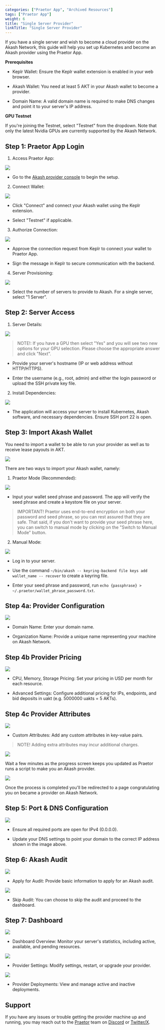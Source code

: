 ```yaml
---
categories: ["Praetor App", "Archived Resources"]
tags: ["Praetor App"]
weight: 6
title: "Single Server Provider"
linkTitle: "Single Server Provider"
---
```


If you have a single server and wish to become a cloud provider on the Akash Network, this guide will help you set up Kubernetes and become an Akash provider using the Praetor App.

**Prerequisites**

- Keplr Wallet: Ensure the Keplr wallet extension is enabled in your web browser.

- Akash Wallet: You need at least 5 AKT in your Akash wallet to become a provider.
- Domain Name: A valid domain name is required to make DNS changes and point it to your server's IP address.

**GPU Testnet**

If you're joining the Testnet, select "Testnet" from the dropdown. Note that only the latest Nvidia GPUs are currently supported by the Akash Network.

## Step 1: Praetor App Login

1. Access Praetor App:

![](../../../../../assets/praetor-app-login.jpg)

- Go to the [Akash provider console](https://provider-console.akash.network/) to begin the setup.

2. Connect Wallet:

![](../../../../../assets/connect-keplr-wallet.jpg)

- Click "Connect" and connect your Akash wallet using the Keplr extension.

- Select "Testnet" if applicable.

3. Authorize Connection:

![](../../../../../assets/sign-message.jpg)

- Approve the connection request from Keplr to connect your wallet to Praetor App.

- Sign the message in Keplr to secure communication with the backend.

4. Server Provisioning:

![](../../../../../assets/kubernetesBuild.png)

- Select the number of servers to provide to Akash. For a single server, select "1 Server".

## Step 2: Server Access

1. Server Details:

![](../../../../../assets/serverAccess.png)

> NOTE!: If you have a GPU then select "Yes" and you will see two new options for your GPU selection. Please choose the appropriate answer and click "Next".

- Provide your server's hostname (IP or web address without HTTP/HTTPS).

- Enter the username (e.g., root, admin) and either the login password or upload the SSH private key file.

2. Install Dependencies:

![](../../../../../assets/installDependencies.png)

- The application will access your server to install Kubernetes, Akash software, and necessary dependencies. Ensure SSH port 22 is open.

## Step 3: Import Akash Wallet

You need to import a wallet to be able to run your provider as well as to receive lease payouts in AKT.

![](../../../../../assets/importWallet.png)

There are two ways to import your Akash wallet, namely:

1. Praetor Mode (Recommended):

![](../../../../../assets/praetorMode.png)

- Input your wallet seed phrase and password. The app will verify the seed phrase and create a keystore file on your server.

> IMPORTANT! Praetor uses end-to-end encryption on both your password and seed phrase, so you can rest assured that they are safe. That said, if you don't want to provide your seed phrase here, you can switch to manual mode by clicking on the "Switch to Manual Mode" button.

2. Manual Mode:

![](../../../../../assets/manualMode.png)

- Log in to your server.

- Use the command `~/bin/akash -- keyring-backend file keys add wallet_name -- recover` to create a keyring file.

- Enter your seed phrase and password, run `echo {passphrase} > ~/.praetor/wallet_phrase_password.txt`.

## Step 4a: Provider Configuration

![](../../../../../assets/providerConfig.png)

- Domain Name: Enter your domain name.

- Organization Name: Provide a unique name representing your machine on Akash Network.

## Step 4b Provider Pricing

![](../../../../../assets/providerPricing.png)

- CPU, Memory, Storage Pricing: Set your pricing in USD per month for each resource.

- Advanced Settings: Configure additional pricing for IPs, endpoints, and bid deposits in uakt (e.g. 5000000 uakts = 5 AKTs).

## Step 4c Provider Attributes

![](../../../../../assets/providerAttributes.png)

- Custom Attributes: Add any custom attributes in key-value pairs.

> NOTE! Adding extra attributes may incur additional charges.

![](../../../../../assets/creatingScript.png)

Wait a few minutes as the progress screen keeps you updated as Praetor runs a script to make you an Akash provider.

![](../../../../../assets/congratsScreen.png)

Once the process is completed you'll be redirected to a page congratulating you on became a provider on Akash Network.

## Step 5: Port & DNS Configuration

![](../../../../../assets/portDNS.png)

- Ensure all required ports are open for IPv4 (0.0.0.0).

- Update your DNS settings to point your domain to the correct IP address shown in the image above.

## Step 6: Akash Audit

![](../../../../../assets/akashAudit.png)

- Apply for Audit: Provide basic information to apply for an Akash audit.

![](../../../../../assets/applyAudit.png)

- Skip Audit: You can choose to skip the audit and proceed to the dashboard.

## Step 7: Dashboard

![](../../../../../assets/dashboard.png)

- Dashboard Overview: Monitor your server's statistics, including active, available, and pending resources.

![](../../../../../assets/providerSettings.png)

- Provider Settings: Modify settings, restart, or upgrade your provider.

![](../../../../../assets/providerDeployments.png)

- Provider Deployments: View and manage active and inactive deployments.

## Support

If you have any issues or trouble getting the provider machine up and running, you may reach out to the [Praetor](https://praetorapp.com) team on [Discord](https://discord.com/invite/uzUCHTF93D) or [Twitter/X](https://x.com/praetor_app).
